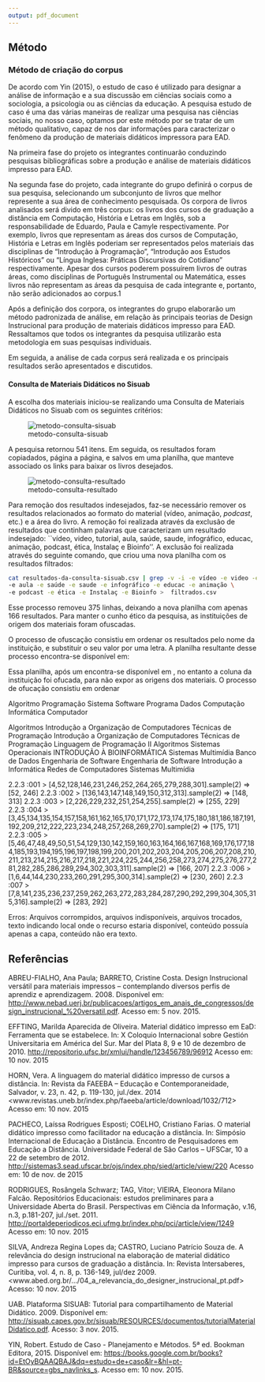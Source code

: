 ```yaml
---
output: pdf_document
---
```

## Método

### Método de criação do corpus

De acordo com Yin (2015), o estudo de caso é utilizado para designar a análise de informação e a sua discussão em ciências sociais como a sociologia, a psicologia ou as ciências da educação. A pesquisa estudo de caso é uma das várias maneiras de realizar uma pesquisa nas ciências sociais, no nosso caso, optamos por este método por se tratar de um método qualitativo, capaz de nos dar informações para caracterizar o fenômeno da produção de materiais didáticos impressora para EAD.

Na primeira fase do projeto os integrantes continuarão conduzindo pesquisas bibliográficas sobre a produção e análise de materiais didáticos impresso para EAD.

Na segunda fase do projeto, cada integrante do grupo definirá o corpus de sua pesquisa, selecionando um subconjunto de livros que melhor represente a sua área de conhecimento pesquisada. Os corpora de livros analisados será divido em três corpus: os livros dos cursos de graduação a distância em Computação, História e Letras em Inglês, sob a responsabilidade de Eduardo, Paula e Camyle respectivamente. Por exemplo, livros que representam as áreas dos cursos de Computação, História e Letras em Inglês poderiam ser representados pelos materiais das disciplinas de “Introdução à Programação”, “Introdução aos Estudos Históricos” ou “Língua Inglesa: Práticas Discursivas do Cotidiano” respectivamente. Apesar dos cursos poderem possuírem livros de outras áreas, como disciplinas de Português Instrumental ou Matemática, esses livros não representam as áreas da pesquisa de cada integrante e, portanto, não serão adicionados ao corpus.1

Após a definição dos corpora, os integrantes do grupo elaborarão um método padronizada de análise, em relação às principais teorias de Design Instrucional para produção de materiais didáticos impresso para EAD. Ressaltamos que todos os integrantes da pesquisa utilizarão esta metodologia em suas pesquisas individuais.

Em seguida, a análise de cada corpus será realizada e os principais resultados serão apresentados e discutidos.

#### Consulta de Materiais Didáticos no Sisuab

A escolha dos materiais iniciou-se realizando uma Consulta de Materiais Didáticos no Sisuab com os seguintes critérios:


<!-- 

Disciplina: Algoritmo Algorítmo Programação Sistema Software Programa Dados Computação Informática Computador.

Contempla as seguintes disciplinas:

Algoritmo/Programação
Sistema/Sistema/Software
Banco de Dados
Computação/Informática/Computador


Curso: informática computação informação sistema

 --> 

![metodo-consulta-sisuab](img/metodo-consulta-sisuab.png "Consulta no site do SisUAB")

A pesquisa retornou 541 itens. Em seguida, os resultados foram copiadados, página a página, e salvos em uma planilha, que manteve associado os links para baixar os livros desejados.


![metodo-consulta-resultado](img/metodo-consulta-resultado.png "Resultado da consulta retornando 541 itens.")

Para remoção dos resultados indesejados, faz-se necessário remover os resultados relacionados ao formato do material (vídeo, animação, *podcast*, etc.) e a área do livro. A remoção foi realizada através da exclusão de resultados que continham palavras que caracterizam um resultado indesejado: ``vídeo, video, tutorial, aula, saúde, saude, infográfico, educac, animação, podcast, ética, Instalaç e Bioinfo''. A exclusão foi realizada através do seguinte comando, que criou uma nova planilha com os resultados filtrados:


```bash
cat resultados-da-consulta-sisuab.csv | grep -v -i -e vídeo -e video -e tutorial \
-e aula -e saúde -e saude -e infográfico -e educac -e animação \
-e podcast -e ética -e Instalaç -e Bioinfo >  filtrados.csv 
```

Esse processo removeu 375 linhas, deixando a nova planilha com apenas 166 resultados. Para manter o cunho ético da pesquisa, as instituições de origem dos materiais foram ofuscadas.

O processo de ofuscação consistiu em ordenar os resultados pelo nome da instituição, e substituir o seu valor por uma letra. A planilha resultante desse processo encontra-se disponível em:

Essa planilha, após um
encontra-se disponível em , no entanto a coluna da instituição foi ofucada, para não expor as origens dos materiais. O processo de ofucação consistiu em ordenar 


Algoritmo Programação Sistema Software Programa Dados Computação Informática Computador


Algoritmos
Introdução a Organização de Computadores
Técnicas de Programação
Introdução a Organização de Computadores
Técnicas de Programação
Linguagem de Programação II
Algoritmos
Sistemas Operacionais 
INTRODUÇÃO À BIOINFORMÁTICA
Sistemas Multimídia
Banco de Dados
Engenharia de Software
Engenharia de Software
Introdução a Informática
Redes de Computadores
Sistemas Multimídia




2.2.3 :001 > [4,52,128,146,231,246,252,264,265,279,288,301].sample(2)
 => [52, 246] 
2.2.3 :002 > [136,143,147,148,149,150,312,313].sample(2)
 => [148, 313] 
2.2.3 :003 > [2,226,229,232,251,254,255].sample(2)
 => [255, 229] 
2.2.3 :004 > [3,45,134,135,154,157,158,161,162,165,170,171,172,173,174,175,180,181,186,187,191,192,209,212,222,223,234,248,257,268,269,270].sample(2)
 => [175, 171] 
2.2.3 :005 > [5,46,47,48,49,50,51,54,129,130,142,159,160,163,164,166,167,168,169,176,177,184,185,193,194,195,196,197,198,199,200,201,202,203,204,205,206,207,208,210,211,213,214,215,216,217,218,221,224,225,244,256,258,273,274,275,276,277,281,282,285,286,289,294,302,303,311].sample(2)
 => [166, 207] 
2.2.3 :006 > [1,6,44,144,230,233,260,291,295,300,314].sample(2)
 => [230, 260] 
2.2.3 :007 > [7,8,141,235,236,237,259,262,263,272,283,284,287,290,292,299,304,305,315,316].sample(2)
 => [283, 292] 
 
 
 
 
Erros: Arquivos corrompidos, arquivos indisponíveis, arquivos trocados, texto indicando local onde o recurso estaria disponível, conteúdo possuía apenas a capa, conteúdo não era texto.





## Referências

ABREU-FIALHO, Ana Paula; BARRETO, Cristine Costa. Design Instrucional versátil para materiais impressos – contemplando diversos perfis de aprendiz e aprendizagem. 2008. Disponível em: <http://www.nebad.uerj.br/publicacoes/artigos_em_anais_de_congressos/design_instrucional_%20versatil.pdf>. Acesso em: 5 nov. 2015.

EFFTING, Marilda Aparecida de Oliveira. Material didático impresso em EaD: Ferramenta que se estabelece. In: X Coloquio Internacional sobre Gestión Universitaria em América del Sur. Mar del Plata 8, 9 e 10 de dezembro de 2010. <http://repositorio.ufsc.br/xmlui/handle/123456789/96912> Acesso em: 10 nov. 2015

HORN, Vera. A linguagem do material didático impresso de cursos a distância. In: Revista da FAEEBA – Educação e Contemporaneidade, Salvador, v. 23, n. 42, p. 119-130, jul./dex. 2014 <www.revistas.uneb.br/index.php/faeeba/article/download/1032/712> Acesso em: 10 nov. 2015

PACHECO, Laíssa Rodrigues Esposti; COELHO, Cristiano Farias. O material didático impresso como facilitador na educação a distância. In: Simpósio Internacional de Educação a Distância. Encontro de Pesquisadores em Educação a Distância. Universidade Federal de São Carlos – UFSCar, 10 a 22 de setembro de 2012. <http://sistemas3.sead.ufscar.br/ojs/index.php/sied/article/view/220> Acesso em: 10 de nov. de 2015

RODRIGUES, Rosângela Schwarz; TAG, Vitor; VIEIRA, Eleonora Milano Falcão. Repositórios Educacionais: estudos preliminares para a Universidade Aberta do Brasil. Perspectivas em Ciência da Informação, v.16, n.3, p.181-207, jul./set. 2011. <http://portaldeperiodicos.eci.ufmg.br/index.php/pci/article/view/1249> Acesso em: 10 nov. 2015

SILVA, Andreza Regina Lopes da; CASTRO, Luciano Patrício Souza de. A relevância do design instrucional na elaboração de material didático impresso para cursos de graduação a distância. In: Revista Intersaberes, Curitiba, vol. 4, n. 8, p. 136-149, jul/dez 2009. <www.abed.org.br/.../04_a_relevancia_do_designer_instrucional_pt.pdf> Acesso: 10 nov. 2015

UAB. Plataforma SISUAB: Tutorial para compartilhamento de Material Didático. 2009. Disponível em: <http://sisuab.capes.gov.br/sisuab/RESOURCES/documentos/tutorialMaterialDidatico.pdf>. Acesso: 3 nov. 2015.

YIN, Robert. Estudo de Caso - Planejamento e Métodos. 5ª ed. Bookman Editora, 2015. Disponível em: <https://books.google.com.br/books?id=EtOyBQAAQBAJ&dq=estudo+de+caso&lr=&hl=pt-BR&source=gbs_navlinks_s>. Acesso em: 10 nov. 2015.

